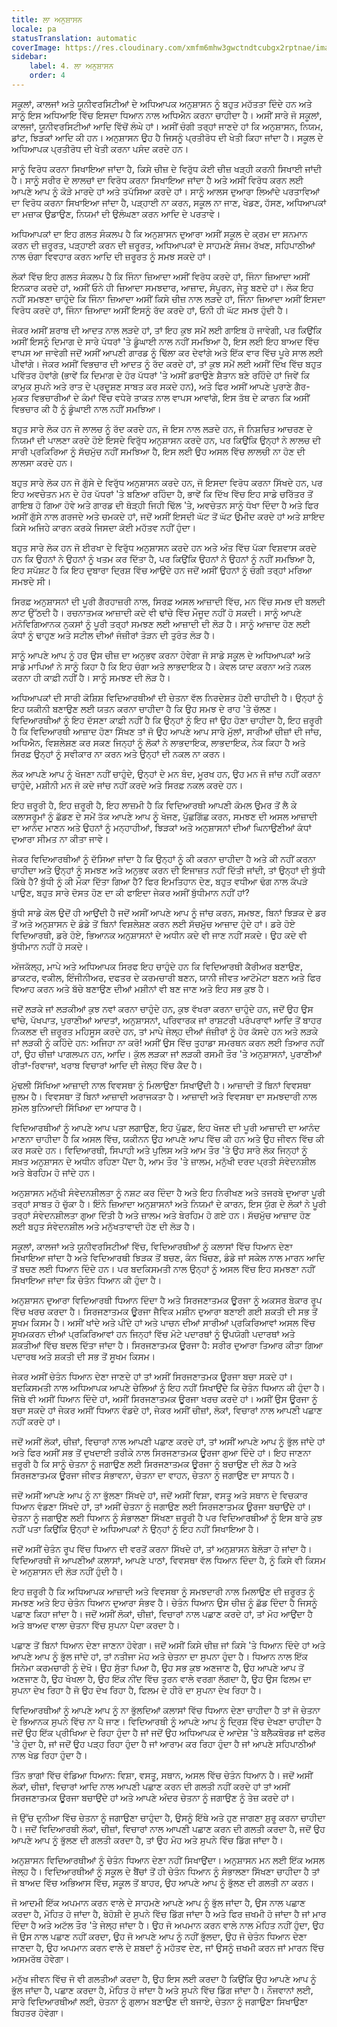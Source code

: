 ```yaml
---
title: ਲਾ ਅਨੁਸ਼ਾਸਨ
locale: pa
statusTranslation: automatic
coverImage: https://res.cloudinary.com/xmfm6mhw3gwctndtcubgx2rptnae/image/upload/v1740337243/small_cover_educacion_fundamental_a051170f1c.webp
sidebar:
    label: 4. ਲਾ ਅਨੁਸ਼ਾਸਨ
    order: 4
---
```

ਸਕੂਲਾਂ, ਕਾਲਜਾਂ ਅਤੇ ਯੂਨੀਵਰਸਿਟੀਆਂ ਦੇ ਅਧਿਆਪਕ ਅਨੁਸ਼ਾਸਨ ਨੂੰ ਬਹੁਤ ਮਹੱਤਤਾ ਦਿੰਦੇ ਹਨ ਅਤੇ ਸਾਨੂੰ ਇਸ ਅਧਿਆਇ ਵਿੱਚ ਇਸਦਾ ਧਿਆਨ ਨਾਲ ਅਧਿਐਨ ਕਰਨਾ ਚਾਹੀਦਾ ਹੈ। ਅਸੀਂ ਸਾਰੇ ਜੋ ਸਕੂਲਾਂ, ਕਾਲਜਾਂ, ਯੂਨੀਵਰਸਿਟੀਆਂ ਆਦਿ ਵਿੱਚੋਂ ਲੰਘੇ ਹਾਂ। ਅਸੀਂ ਚੰਗੀ ਤਰ੍ਹਾਂ ਜਾਣਦੇ ਹਾਂ ਕਿ ਅਨੁਸ਼ਾਸਨ, ਨਿਯਮ, ਡਾਂਟ, ਝਿੜਕਾਂ ਆਦਿ ਕੀ ਹਨ। ਅਨੁਸ਼ਾਸਨ ਉਹ ਹੈ ਜਿਸਨੂੰ ਪ੍ਰਤੀਰੋਧ ਦੀ ਖੇਤੀ ਕਿਹਾ ਜਾਂਦਾ ਹੈ। ਸਕੂਲ ਦੇ ਅਧਿਆਪਕ ਪ੍ਰਤੀਰੋਧ ਦੀ ਖੇਤੀ ਕਰਨਾ ਪਸੰਦ ਕਰਦੇ ਹਨ।

ਸਾਨੂੰ ਵਿਰੋਧ ਕਰਨਾ ਸਿਖਾਇਆ ਜਾਂਦਾ ਹੈ, ਕਿਸੇ ਚੀਜ਼ ਦੇ ਵਿਰੁੱਧ ਕੋਈ ਚੀਜ਼ ਖੜ੍ਹੀ ਕਰਨੀ ਸਿਖਾਈ ਜਾਂਦੀ ਹੈ। ਸਾਨੂੰ ਸਰੀਰ ਦੇ ਲਾਲਚਾਂ ਦਾ ਵਿਰੋਧ ਕਰਨਾ ਸਿਖਾਇਆ ਜਾਂਦਾ ਹੈ ਅਤੇ ਅਸੀਂ ਵਿਰੋਧ ਕਰਨ ਲਈ ਆਪਣੇ ਆਪ ਨੂੰ ਕੋੜੇ ਮਾਰਦੇ ਹਾਂ ਅਤੇ ਤਪੱਸਿਆ ਕਰਦੇ ਹਾਂ। ਸਾਨੂੰ ਆਲਸ ਦੁਆਰਾ ਲਿਆਂਦੇ ਪਰਤਾਵਿਆਂ ਦਾ ਵਿਰੋਧ ਕਰਨਾ ਸਿਖਾਇਆ ਜਾਂਦਾ ਹੈ, ਪੜ੍ਹਾਈ ਨਾ ਕਰਨ, ਸਕੂਲ ਨਾ ਜਾਣ, ਖੇਡਣ, ਹੱਸਣ, ਅਧਿਆਪਕਾਂ ਦਾ ਮਜ਼ਾਕ ਉਡਾਉਣ, ਨਿਯਮਾਂ ਦੀ ਉਲੰਘਣਾ ਕਰਨ ਆਦਿ ਦੇ ਪਰਤਾਵੇ।

ਅਧਿਆਪਕਾਂ ਦਾ ਇਹ ਗਲਤ ਸੰਕਲਪ ਹੈ ਕਿ ਅਨੁਸ਼ਾਸਨ ਦੁਆਰਾ ਅਸੀਂ ਸਕੂਲ ਦੇ ਕ੍ਰਮ ਦਾ ਸਨਮਾਨ ਕਰਨ ਦੀ ਜ਼ਰੂਰਤ, ਪੜ੍ਹਾਈ ਕਰਨ ਦੀ ਜ਼ਰੂਰਤ, ਅਧਿਆਪਕਾਂ ਦੇ ਸਾਹਮਣੇ ਸੰਜਮ ਰੱਖਣ, ਸਹਿਪਾਠੀਆਂ ਨਾਲ ਚੰਗਾ ਵਿਵਹਾਰ ਕਰਨ ਆਦਿ ਦੀ ਜ਼ਰੂਰਤ ਨੂੰ ਸਮਝ ਸਕਦੇ ਹਾਂ।

ਲੋਕਾਂ ਵਿੱਚ ਇਹ ਗਲਤ ਸੰਕਲਪ ਹੈ ਕਿ ਜਿੰਨਾ ਜ਼ਿਆਦਾ ਅਸੀਂ ਵਿਰੋਧ ਕਰਦੇ ਹਾਂ, ਜਿੰਨਾ ਜ਼ਿਆਦਾ ਅਸੀਂ ਇਨਕਾਰ ਕਰਦੇ ਹਾਂ, ਅਸੀਂ ਓਨੇ ਹੀ ਜ਼ਿਆਦਾ ਸਮਝਦਾਰ, ਆਜ਼ਾਦ, ਸੰਪੂਰਨ, ਜੇਤੂ ਬਣਦੇ ਹਾਂ। ਲੋਕ ਇਹ ਨਹੀਂ ਸਮਝਣਾ ਚਾਹੁੰਦੇ ਕਿ ਜਿੰਨਾ ਜ਼ਿਆਦਾ ਅਸੀਂ ਕਿਸੇ ਚੀਜ਼ ਨਾਲ ਲੜਦੇ ਹਾਂ, ਜਿੰਨਾ ਜ਼ਿਆਦਾ ਅਸੀਂ ਇਸਦਾ ਵਿਰੋਧ ਕਰਦੇ ਹਾਂ, ਜਿੰਨਾ ਜ਼ਿਆਦਾ ਅਸੀਂ ਇਸਨੂੰ ਰੱਦ ਕਰਦੇ ਹਾਂ, ਓਨੀ ਹੀ ਘੱਟ ਸਮਝ ਹੁੰਦੀ ਹੈ।

ਜੇਕਰ ਅਸੀਂ ਸ਼ਰਾਬ ਦੀ ਆਦਤ ਨਾਲ ਲੜਦੇ ਹਾਂ, ਤਾਂ ਇਹ ਕੁਝ ਸਮੇਂ ਲਈ ਗਾਇਬ ਹੋ ਜਾਵੇਗੀ, ਪਰ ਕਿਉਂਕਿ ਅਸੀਂ ਇਸਨੂੰ ਦਿਮਾਗ ਦੇ ਸਾਰੇ ਪੱਧਰਾਂ 'ਤੇ ਡੂੰਘਾਈ ਨਾਲ ਨਹੀਂ ਸਮਝਿਆ ਹੈ, ਇਸ ਲਈ ਇਹ ਬਾਅਦ ਵਿੱਚ ਵਾਪਸ ਆ ਜਾਵੇਗੀ ਜਦੋਂ ਅਸੀਂ ਆਪਣੀ ਗਾਰਡ ਨੂੰ ਢਿੱਲਾ ਕਰ ਦੇਵਾਂਗੇ ਅਤੇ ਇੱਕ ਵਾਰ ਵਿੱਚ ਪੂਰੇ ਸਾਲ ਲਈ ਪੀਵਾਂਗੇ। ਜੇਕਰ ਅਸੀਂ ਵਿਭਚਾਰ ਦੀ ਆਦਤ ਨੂੰ ਰੱਦ ਕਰਦੇ ਹਾਂ, ਤਾਂ ਕੁਝ ਸਮੇਂ ਲਈ ਅਸੀਂ ਦਿੱਖ ਵਿੱਚ ਬਹੁਤ ਪਵਿੱਤਰ ਹੋਵਾਂਗੇ (ਭਾਵੇਂ ਕਿ ਦਿਮਾਗ ਦੇ ਹੋਰ ਪੱਧਰਾਂ 'ਤੇ ਅਸੀਂ ਡਰਾਉਣੇ ਸ਼ੈਤਾਨ ਬਣੇ ਰਹਿੰਦੇ ਹਾਂ ਜਿਵੇਂ ਕਿ ਕਾਮੁਕ ਸੁਪਨੇ ਅਤੇ ਰਾਤ ਦੇ ਪ੍ਰਦੂਸ਼ਣ ਸਾਬਤ ਕਰ ਸਕਦੇ ਹਨ), ਅਤੇ ਫਿਰ ਅਸੀਂ ਆਪਣੇ ਪੁਰਾਣੇ ਗੈਰ-ਮੁਕਤ ਵਿਭਚਾਰੀਆਂ ਦੇ ਕੰਮਾਂ ਵਿੱਚ ਵਧੇਰੇ ਤਾਕਤ ਨਾਲ ਵਾਪਸ ਆਵਾਂਗੇ, ਇਸ ਤੱਥ ਦੇ ਕਾਰਨ ਕਿ ਅਸੀਂ ਵਿਭਚਾਰ ਕੀ ਹੈ ਨੂੰ ਡੂੰਘਾਈ ਨਾਲ ਨਹੀਂ ਸਮਝਿਆ।

ਬਹੁਤ ਸਾਰੇ ਲੋਕ ਹਨ ਜੋ ਲਾਲਚ ਨੂੰ ਰੱਦ ਕਰਦੇ ਹਨ, ਜੋ ਇਸ ਨਾਲ ਲੜਦੇ ਹਨ, ਜੋ ਨਿਸ਼ਚਿਤ ਆਚਰਣ ਦੇ ਨਿਯਮਾਂ ਦੀ ਪਾਲਣਾ ਕਰਦੇ ਹੋਏ ਇਸਦੇ ਵਿਰੁੱਧ ਅਨੁਸ਼ਾਸਨ ਕਰਦੇ ਹਨ, ਪਰ ਕਿਉਂਕਿ ਉਨ੍ਹਾਂ ਨੇ ਲਾਲਚ ਦੀ ਸਾਰੀ ਪ੍ਰਕਿਰਿਆ ਨੂੰ ਸੱਚਮੁੱਚ ਨਹੀਂ ਸਮਝਿਆ ਹੈ, ਇਸ ਲਈ ਉਹ ਅਸਲ ਵਿੱਚ ਲਾਲਚੀ ਨਾ ਹੋਣ ਦੀ ਲਾਲਸਾ ਕਰਦੇ ਹਨ।

ਬਹੁਤ ਸਾਰੇ ਲੋਕ ਹਨ ਜੋ ਗੁੱਸੇ ਦੇ ਵਿਰੁੱਧ ਅਨੁਸ਼ਾਸਨ ਕਰਦੇ ਹਨ, ਜੋ ਇਸਦਾ ਵਿਰੋਧ ਕਰਨਾ ਸਿੱਖਦੇ ਹਨ, ਪਰ ਇਹ ਅਵਚੇਤਨ ਮਨ ਦੇ ਹੋਰ ਪੱਧਰਾਂ 'ਤੇ ਬਣਿਆ ਰਹਿੰਦਾ ਹੈ, ਭਾਵੇਂ ਕਿ ਦਿੱਖ ਵਿੱਚ ਇਹ ਸਾਡੇ ਚਰਿੱਤਰ ਤੋਂ ਗਾਇਬ ਹੋ ਗਿਆ ਹੋਵੇ ਅਤੇ ਗਾਰਡ ਦੀ ਥੋੜ੍ਹੀ ਜਿਹੀ ਢਿੱਲ 'ਤੇ, ਅਵਚੇਤਨ ਸਾਨੂੰ ਧੋਖਾ ਦਿੰਦਾ ਹੈ ਅਤੇ ਫਿਰ ਅਸੀਂ ਗੁੱਸੇ ਨਾਲ ਗਰਜਦੇ ਅਤੇ ਚਮਕਦੇ ਹਾਂ, ਜਦੋਂ ਅਸੀਂ ਇਸਦੀ ਘੱਟ ਤੋਂ ਘੱਟ ਉਮੀਦ ਕਰਦੇ ਹਾਂ ਅਤੇ ਸ਼ਾਇਦ ਕਿਸੇ ਅਜਿਹੇ ਕਾਰਨ ਕਰਕੇ ਜਿਸਦਾ ਕੋਈ ਮਹੱਤਵ ਨਹੀਂ ਹੁੰਦਾ।

ਬਹੁਤ ਸਾਰੇ ਲੋਕ ਹਨ ਜੋ ਈਰਖਾ ਦੇ ਵਿਰੁੱਧ ਅਨੁਸ਼ਾਸਨ ਕਰਦੇ ਹਨ ਅਤੇ ਅੰਤ ਵਿੱਚ ਪੱਕਾ ਵਿਸ਼ਵਾਸ ਕਰਦੇ ਹਨ ਕਿ ਉਹਨਾਂ ਨੇ ਉਹਨਾਂ ਨੂੰ ਖਤਮ ਕਰ ਦਿੱਤਾ ਹੈ, ਪਰ ਕਿਉਂਕਿ ਉਹਨਾਂ ਨੇ ਉਹਨਾਂ ਨੂੰ ਨਹੀਂ ਸਮਝਿਆ ਹੈ, ਇਹ ਸਪੱਸ਼ਟ ਹੈ ਕਿ ਇਹ ਦੁਬਾਰਾ ਦ੍ਰਿਸ਼ ਵਿੱਚ ਆਉਂਦੇ ਹਨ ਜਦੋਂ ਅਸੀਂ ਉਹਨਾਂ ਨੂੰ ਚੰਗੀ ਤਰ੍ਹਾਂ ਮਰਿਆ ਸਮਝਦੇ ਸੀ।

ਸਿਰਫ਼ ਅਨੁਸ਼ਾਸਨਾਂ ਦੀ ਪੂਰੀ ਗੈਰਹਾਜ਼ਰੀ ਨਾਲ, ਸਿਰਫ਼ ਅਸਲ ਆਜ਼ਾਦੀ ਵਿੱਚ, ਮਨ ਵਿੱਚ ਸਮਝ ਦੀ ਬਲਦੀ ਲਾਟ ਉੱਠਦੀ ਹੈ। ਰਚਨਾਤਮਕ ਆਜ਼ਾਦੀ ਕਦੇ ਵੀ ਢਾਂਚੇ ਵਿੱਚ ਮੌਜੂਦ ਨਹੀਂ ਹੋ ਸਕਦੀ। ਸਾਨੂੰ ਆਪਣੇ ਮਨੋਵਿਗਿਆਨਕ ਨੁਕਸਾਂ ਨੂੰ ਪੂਰੀ ਤਰ੍ਹਾਂ ਸਮਝਣ ਲਈ ਆਜ਼ਾਦੀ ਦੀ ਲੋੜ ਹੈ। ਸਾਨੂੰ ਆਜ਼ਾਦ ਹੋਣ ਲਈ ਕੰਧਾਂ ਨੂੰ ਢਾਹੁਣ ਅਤੇ ਸਟੀਲ ਦੀਆਂ ਜੰਜ਼ੀਰਾਂ ਤੋੜਨ ਦੀ ਤੁਰੰਤ ਲੋੜ ਹੈ।

ਸਾਨੂੰ ਆਪਣੇ ਆਪ ਨੂੰ ਹਰ ਉਸ ਚੀਜ਼ ਦਾ ਅਨੁਭਵ ਕਰਨਾ ਹੋਵੇਗਾ ਜੋ ਸਾਡੇ ਸਕੂਲ ਦੇ ਅਧਿਆਪਕਾਂ ਅਤੇ ਸਾਡੇ ਮਾਪਿਆਂ ਨੇ ਸਾਨੂੰ ਕਿਹਾ ਹੈ ਕਿ ਇਹ ਚੰਗਾ ਅਤੇ ਲਾਭਦਾਇਕ ਹੈ। ਕੇਵਲ ਯਾਦ ਕਰਨਾ ਅਤੇ ਨਕਲ ਕਰਨਾ ਹੀ ਕਾਫ਼ੀ ਨਹੀਂ ਹੈ। ਸਾਨੂੰ ਸਮਝਣ ਦੀ ਲੋੜ ਹੈ।

ਅਧਿਆਪਕਾਂ ਦੀ ਸਾਰੀ ਕੋਸ਼ਿਸ਼ ਵਿਦਿਆਰਥੀਆਂ ਦੀ ਚੇਤਨਾ ਵੱਲ ਨਿਰਦੇਸ਼ਤ ਹੋਣੀ ਚਾਹੀਦੀ ਹੈ। ਉਨ੍ਹਾਂ ਨੂੰ ਇਹ ਯਕੀਨੀ ਬਣਾਉਣ ਲਈ ਯਤਨ ਕਰਨਾ ਚਾਹੀਦਾ ਹੈ ਕਿ ਉਹ ਸਮਝ ਦੇ ਰਾਹ 'ਤੇ ਚੱਲਣ। ਵਿਦਿਆਰਥੀਆਂ ਨੂੰ ਇਹ ਦੱਸਣਾ ਕਾਫ਼ੀ ਨਹੀਂ ਹੈ ਕਿ ਉਨ੍ਹਾਂ ਨੂੰ ਇਹ ਜਾਂ ਉਹ ਹੋਣਾ ਚਾਹੀਦਾ ਹੈ, ਇਹ ਜ਼ਰੂਰੀ ਹੈ ਕਿ ਵਿਦਿਆਰਥੀ ਆਜ਼ਾਦ ਹੋਣਾ ਸਿੱਖਣ ਤਾਂ ਜੋ ਉਹ ਆਪਣੇ ਆਪ ਸਾਰੇ ਮੁੱਲਾਂ, ਸਾਰੀਆਂ ਚੀਜ਼ਾਂ ਦੀ ਜਾਂਚ, ਅਧਿਐਨ, ਵਿਸ਼ਲੇਸ਼ਣ ਕਰ ਸਕਣ ਜਿਨ੍ਹਾਂ ਨੂੰ ਲੋਕਾਂ ਨੇ ਲਾਭਦਾਇਕ, ਲਾਭਦਾਇਕ, ਨੇਕ ਕਿਹਾ ਹੈ ਅਤੇ ਸਿਰਫ਼ ਉਨ੍ਹਾਂ ਨੂੰ ਸਵੀਕਾਰ ਨਾ ਕਰਨ ਅਤੇ ਉਨ੍ਹਾਂ ਦੀ ਨਕਲ ਨਾ ਕਰਨ।

ਲੋਕ ਆਪਣੇ ਆਪ ਨੂੰ ਖੋਜਣਾ ਨਹੀਂ ਚਾਹੁੰਦੇ, ਉਨ੍ਹਾਂ ਦੇ ਮਨ ਬੰਦ, ਮੂਰਖ ਹਨ, ਉਹ ਮਨ ਜੋ ਜਾਂਚ ਨਹੀਂ ਕਰਨਾ ਚਾਹੁੰਦੇ, ਮਸ਼ੀਨੀ ਮਨ ਜੋ ਕਦੇ ਜਾਂਚ ਨਹੀਂ ਕਰਦੇ ਅਤੇ ਸਿਰਫ਼ ਨਕਲ ਕਰਦੇ ਹਨ।

ਇਹ ਜ਼ਰੂਰੀ ਹੈ, ਇਹ ਜ਼ਰੂਰੀ ਹੈ, ਇਹ ਲਾਜ਼ਮੀ ਹੈ ਕਿ ਵਿਦਿਆਰਥੀ ਆਪਣੀ ਕੋਮਲ ਉਮਰ ਤੋਂ ਲੈ ਕੇ ਕਲਾਸਰੂਮਾਂ ਨੂੰ ਛੱਡਣ ਦੇ ਸਮੇਂ ਤੱਕ ਆਪਣੇ ਆਪ ਨੂੰ ਖੋਜਣ, ਪੁੱਛਗਿੱਛ ਕਰਨ, ਸਮਝਣ ਦੀ ਅਸਲ ਆਜ਼ਾਦੀ ਦਾ ਆਨੰਦ ਮਾਣਨ ਅਤੇ ਉਹਨਾਂ ਨੂੰ ਮਨ੍ਹਾਹੀਆਂ, ਝਿੜਕਾਂ ਅਤੇ ਅਨੁਸ਼ਾਸਨਾਂ ਦੀਆਂ ਘਿਨਾਉਣੀਆਂ ਕੰਧਾਂ ਦੁਆਰਾ ਸੀਮਤ ਨਾ ਕੀਤਾ ਜਾਵੇ।

ਜੇਕਰ ਵਿਦਿਆਰਥੀਆਂ ਨੂੰ ਦੱਸਿਆ ਜਾਂਦਾ ਹੈ ਕਿ ਉਨ੍ਹਾਂ ਨੂੰ ਕੀ ਕਰਨਾ ਚਾਹੀਦਾ ਹੈ ਅਤੇ ਕੀ ਨਹੀਂ ਕਰਨਾ ਚਾਹੀਦਾ ਅਤੇ ਉਨ੍ਹਾਂ ਨੂੰ ਸਮਝਣ ਅਤੇ ਅਨੁਭਵ ਕਰਨ ਦੀ ਇਜਾਜ਼ਤ ਨਹੀਂ ਦਿੱਤੀ ਜਾਂਦੀ, ਤਾਂ ਉਨ੍ਹਾਂ ਦੀ ਬੁੱਧੀ ਕਿੱਥੇ ਹੈ? ਬੁੱਧੀ ਨੂੰ ਕੀ ਮੌਕਾ ਦਿੱਤਾ ਗਿਆ ਹੈ? ਫਿਰ ਇਮਤਿਹਾਨ ਦੇਣ, ਬਹੁਤ ਵਧੀਆ ਢੰਗ ਨਾਲ ਕੱਪੜੇ ਪਾਉਣ, ਬਹੁਤ ਸਾਰੇ ਦੋਸਤ ਹੋਣ ਦਾ ਕੀ ਫਾਇਦਾ ਜੇਕਰ ਅਸੀਂ ਬੁੱਧੀਮਾਨ ਨਹੀਂ ਹਾਂ?

ਬੁੱਧੀ ਸਾਡੇ ਕੋਲ ਉਦੋਂ ਹੀ ਆਉਂਦੀ ਹੈ ਜਦੋਂ ਅਸੀਂ ਆਪਣੇ ਆਪ ਨੂੰ ਜਾਂਚ ਕਰਨ, ਸਮਝਣ, ਬਿਨਾਂ ਝਿੜਕ ਦੇ ਡਰ ਤੋਂ ਅਤੇ ਅਨੁਸ਼ਾਸਨ ਦੇ ਡੰਡੇ ਤੋਂ ਬਿਨਾਂ ਵਿਸ਼ਲੇਸ਼ਣ ਕਰਨ ਲਈ ਸੱਚਮੁੱਚ ਆਜ਼ਾਦ ਹੁੰਦੇ ਹਾਂ। ਡਰੇ ਹੋਏ ਵਿਦਿਆਰਥੀ, ਡਰੇ ਹੋਏ, ਭਿਆਨਕ ਅਨੁਸ਼ਾਸਨਾਂ ਦੇ ਅਧੀਨ ਕਦੇ ਵੀ ਜਾਣ ਨਹੀਂ ਸਕਦੇ। ਉਹ ਕਦੇ ਵੀ ਬੁੱਧੀਮਾਨ ਨਹੀਂ ਹੋ ਸਕਦੇ।

ਅੱਜਕੱਲ੍ਹ, ਮਾਪੇ ਅਤੇ ਅਧਿਆਪਕ ਸਿਰਫ ਇਹ ਚਾਹੁੰਦੇ ਹਨ ਕਿ ਵਿਦਿਆਰਥੀ ਕੈਰੀਅਰ ਬਣਾਉਣ, ਡਾਕਟਰ, ਵਕੀਲ, ਇੰਜੀਨੀਅਰ, ਦਫਤਰ ਦੇ ਕਰਮਚਾਰੀ ਬਣਨ, ਯਾਨੀ ਜੀਵਤ ਆਟੋਮੇਟਾ ਬਣਨ ਅਤੇ ਫਿਰ ਵਿਆਹ ਕਰਨ ਅਤੇ ਬੱਚੇ ਬਣਾਉਣ ਦੀਆਂ ਮਸ਼ੀਨਾਂ ਵੀ ਬਣ ਜਾਣ ਅਤੇ ਇਹ ਸਭ ਕੁਝ ਹੈ।

ਜਦੋਂ ਲੜਕੇ ਜਾਂ ਲੜਕੀਆਂ ਕੁਝ ਨਵਾਂ ਕਰਨਾ ਚਾਹੁੰਦੇ ਹਨ, ਕੁਝ ਵੱਖਰਾ ਕਰਨਾ ਚਾਹੁੰਦੇ ਹਨ, ਜਦੋਂ ਉਹ ਉਸ ਢਾਂਚੇ, ਪੱਖਪਾਤ, ਪੁਰਾਣੀਆਂ ਆਦਤਾਂ, ਅਨੁਸ਼ਾਸਨਾਂ, ਪਰਿਵਾਰਕ ਜਾਂ ਰਾਸ਼ਟਰੀ ਪਰੰਪਰਾਵਾਂ ਆਦਿ ਤੋਂ ਬਾਹਰ ਨਿਕਲਣ ਦੀ ਜ਼ਰੂਰਤ ਮਹਿਸੂਸ ਕਰਦੇ ਹਨ, ਤਾਂ ਮਾਪੇ ਜੇਲ੍ਹ ਦੀਆਂ ਜੰਜ਼ੀਰਾਂ ਨੂੰ ਹੋਰ ਕੱਸਦੇ ਹਨ ਅਤੇ ਲੜਕੇ ਜਾਂ ਲੜਕੀ ਨੂੰ ਕਹਿੰਦੇ ਹਨ: ਅਜਿਹਾ ਨਾ ਕਰੋ! ਅਸੀਂ ਉਸ ਵਿੱਚ ਤੁਹਾਡਾ ਸਮਰਥਨ ਕਰਨ ਲਈ ਤਿਆਰ ਨਹੀਂ ਹਾਂ, ਉਹ ਚੀਜ਼ਾਂ ਪਾਗਲਪਨ ਹਨ, ਆਦਿ। ਕੁੱਲ ਲੜਕਾ ਜਾਂ ਲੜਕੀ ਰਸਮੀ ਤੌਰ 'ਤੇ ਅਨੁਸ਼ਾਸਨਾਂ, ਪੁਰਾਣੀਆਂ ਰੀਤਾਂ-ਰਿਵਾਜਾਂ, ਖਰਾਬ ਵਿਚਾਰਾਂ ਆਦਿ ਦੀ ਜੇਲ੍ਹ ਵਿੱਚ ਕੈਦ ਹੈ।

ਮੁੱਢਲੀ ਸਿੱਖਿਆ ਆਜ਼ਾਦੀ ਨਾਲ ਵਿਵਸਥਾ ਨੂੰ ਮਿਲਾਉਣਾ ਸਿਖਾਉਂਦੀ ਹੈ। ਆਜ਼ਾਦੀ ਤੋਂ ਬਿਨਾਂ ਵਿਵਸਥਾ ਜ਼ੁਲਮ ਹੈ। ਵਿਵਸਥਾ ਤੋਂ ਬਿਨਾਂ ਆਜ਼ਾਦੀ ਅਰਾਜਕਤਾ ਹੈ। ਆਜ਼ਾਦੀ ਅਤੇ ਵਿਵਸਥਾ ਦਾ ਸਮਝਦਾਰੀ ਨਾਲ ਸੁਮੇਲ ਬੁਨਿਆਦੀ ਸਿੱਖਿਆ ਦਾ ਆਧਾਰ ਹੈ।

ਵਿਦਿਆਰਥੀਆਂ ਨੂੰ ਆਪਣੇ ਆਪ ਪਤਾ ਲਗਾਉਣ, ਇਹ ਪੁੱਛਣ, ਇਹ ਖੋਜਣ ਦੀ ਪੂਰੀ ਆਜ਼ਾਦੀ ਦਾ ਆਨੰਦ ਮਾਣਨਾ ਚਾਹੀਦਾ ਹੈ ਕਿ ਅਸਲ ਵਿੱਚ, ਯਕੀਨਨ ਉਹ ਆਪਣੇ ਆਪ ਵਿੱਚ ਕੀ ਹਨ ਅਤੇ ਉਹ ਜੀਵਨ ਵਿੱਚ ਕੀ ਕਰ ਸਕਦੇ ਹਨ। ਵਿਦਿਆਰਥੀ, ਸਿਪਾਹੀ ਅਤੇ ਪੁਲਿਸ ਅਤੇ ਆਮ ਤੌਰ 'ਤੇ ਉਹ ਸਾਰੇ ਲੋਕ ਜਿਨ੍ਹਾਂ ਨੂੰ ਸਖ਼ਤ ਅਨੁਸ਼ਾਸਨ ਦੇ ਅਧੀਨ ਰਹਿਣਾ ਪੈਂਦਾ ਹੈ, ਆਮ ਤੌਰ 'ਤੇ ਜ਼ਾਲਮ, ਮਨੁੱਖੀ ਦਰਦ ਪ੍ਰਤੀ ਸੰਵੇਦਨਸ਼ੀਲ ਅਤੇ ਬੇਰਹਿਮ ਹੋ ਜਾਂਦੇ ਹਨ।

ਅਨੁਸ਼ਾਸਨ ਮਨੁੱਖੀ ਸੰਵੇਦਨਸ਼ੀਲਤਾ ਨੂੰ ਨਸ਼ਟ ਕਰ ਦਿੰਦਾ ਹੈ ਅਤੇ ਇਹ ਨਿਰੀਖਣ ਅਤੇ ਤਜਰਬੇ ਦੁਆਰਾ ਪੂਰੀ ਤਰ੍ਹਾਂ ਸਾਬਤ ਹੋ ਚੁੱਕਾ ਹੈ। ਇੰਨੇ ਜ਼ਿਆਦਾ ਅਨੁਸ਼ਾਸਨਾਂ ਅਤੇ ਨਿਯਮਾਂ ਦੇ ਕਾਰਨ, ਇਸ ਯੁੱਗ ਦੇ ਲੋਕਾਂ ਨੇ ਪੂਰੀ ਤਰ੍ਹਾਂ ਸੰਵੇਦਨਸ਼ੀਲਤਾ ਗੁਆ ਦਿੱਤੀ ਹੈ ਅਤੇ ਜ਼ਾਲਮ ਅਤੇ ਬੇਰਹਿਮ ਹੋ ਗਏ ਹਨ। ਸੱਚਮੁੱਚ ਆਜ਼ਾਦ ਹੋਣ ਲਈ ਬਹੁਤ ਸੰਵੇਦਨਸ਼ੀਲ ਅਤੇ ਮਨੁੱਖਤਾਵਾਦੀ ਹੋਣ ਦੀ ਲੋੜ ਹੈ।

ਸਕੂਲਾਂ, ਕਾਲਜਾਂ ਅਤੇ ਯੂਨੀਵਰਸਿਟੀਆਂ ਵਿੱਚ, ਵਿਦਿਆਰਥੀਆਂ ਨੂੰ ਕਲਾਸਾਂ ਵਿੱਚ ਧਿਆਨ ਦੇਣਾ ਸਿਖਾਇਆ ਜਾਂਦਾ ਹੈ ਅਤੇ ਵਿਦਿਆਰਥੀ ਝਿੜਕ ਤੋਂ ਬਚਣ, ਕੰਨ ਖਿੱਚਣ, ਡੰਡੇ ਜਾਂ ਸਕੇਲ ਨਾਲ ਮਾਰਨ ਆਦਿ ਤੋਂ ਬਚਣ ਲਈ ਧਿਆਨ ਦਿੰਦੇ ਹਨ। ਪਰ ਬਦਕਿਸਮਤੀ ਨਾਲ ਉਨ੍ਹਾਂ ਨੂੰ ਅਸਲ ਵਿੱਚ ਇਹ ਸਮਝਣਾ ਨਹੀਂ ਸਿਖਾਇਆ ਜਾਂਦਾ ਕਿ ਚੇਤੰਨ ਧਿਆਨ ਕੀ ਹੁੰਦਾ ਹੈ।

ਅਨੁਸ਼ਾਸਨ ਦੁਆਰਾ ਵਿਦਿਆਰਥੀ ਧਿਆਨ ਦਿੰਦਾ ਹੈ ਅਤੇ ਸਿਰਜਣਾਤਮਕ ਊਰਜਾ ਨੂੰ ਅਕਸਰ ਬੇਕਾਰ ਰੂਪ ਵਿੱਚ ਖਰਚ ਕਰਦਾ ਹੈ। ਸਿਰਜਣਾਤਮਕ ਊਰਜਾ ਜੈਵਿਕ ਮਸ਼ੀਨ ਦੁਆਰਾ ਬਣਾਈ ਗਈ ਸ਼ਕਤੀ ਦੀ ਸਭ ਤੋਂ ਸੂਖਮ ਕਿਸਮ ਹੈ। ਅਸੀਂ ਖਾਂਦੇ ਅਤੇ ਪੀਂਦੇ ਹਾਂ ਅਤੇ ਪਾਚਨ ਦੀਆਂ ਸਾਰੀਆਂ ਪ੍ਰਕਿਰਿਆਵਾਂ ਅਸਲ ਵਿੱਚ ਸੂਖਮਕਰਨ ਦੀਆਂ ਪ੍ਰਕਿਰਿਆਵਾਂ ਹਨ ਜਿਨ੍ਹਾਂ ਵਿੱਚ ਮੋਟੇ ਪਦਾਰਥਾਂ ਨੂੰ ਉਪਯੋਗੀ ਪਦਾਰਥਾਂ ਅਤੇ ਸ਼ਕਤੀਆਂ ਵਿੱਚ ਬਦਲ ਦਿੱਤਾ ਜਾਂਦਾ ਹੈ। ਸਿਰਜਣਾਤਮਕ ਊਰਜਾ ਹੈ: ਸਰੀਰ ਦੁਆਰਾ ਤਿਆਰ ਕੀਤਾ ਗਿਆ ਪਦਾਰਥ ਅਤੇ ਸ਼ਕਤੀ ਦੀ ਸਭ ਤੋਂ ਸੂਖਮ ਕਿਸਮ।

ਜੇਕਰ ਅਸੀਂ ਚੇਤੰਨ ਧਿਆਨ ਦੇਣਾ ਜਾਣਦੇ ਹਾਂ ਤਾਂ ਅਸੀਂ ਸਿਰਜਣਾਤਮਕ ਊਰਜਾ ਬਚਾ ਸਕਦੇ ਹਾਂ। ਬਦਕਿਸਮਤੀ ਨਾਲ ਅਧਿਆਪਕ ਆਪਣੇ ਚੇਲਿਆਂ ਨੂੰ ਇਹ ਨਹੀਂ ਸਿਖਾਉਂਦੇ ਕਿ ਚੇਤੰਨ ਧਿਆਨ ਕੀ ਹੁੰਦਾ ਹੈ। ਜਿੱਥੇ ਵੀ ਅਸੀਂ ਧਿਆਨ ਦਿੰਦੇ ਹਾਂ, ਅਸੀਂ ਸਿਰਜਣਾਤਮਕ ਊਰਜਾ ਖਰਚ ਕਰਦੇ ਹਾਂ। ਅਸੀਂ ਉਸ ਊਰਜਾ ਨੂੰ ਬਚਾ ਸਕਦੇ ਹਾਂ ਜੇਕਰ ਅਸੀਂ ਧਿਆਨ ਵੰਡਦੇ ਹਾਂ, ਜੇਕਰ ਅਸੀਂ ਚੀਜ਼ਾਂ, ਲੋਕਾਂ, ਵਿਚਾਰਾਂ ਨਾਲ ਆਪਣੀ ਪਛਾਣ ਨਹੀਂ ਕਰਦੇ ਹਾਂ।

ਜਦੋਂ ਅਸੀਂ ਲੋਕਾਂ, ਚੀਜ਼ਾਂ, ਵਿਚਾਰਾਂ ਨਾਲ ਆਪਣੀ ਪਛਾਣ ਕਰਦੇ ਹਾਂ, ਤਾਂ ਅਸੀਂ ਆਪਣੇ ਆਪ ਨੂੰ ਭੁੱਲ ਜਾਂਦੇ ਹਾਂ ਅਤੇ ਫਿਰ ਅਸੀਂ ਸਭ ਤੋਂ ਦੁਖਦਾਈ ਤਰੀਕੇ ਨਾਲ ਸਿਰਜਣਾਤਮਕ ਊਰਜਾ ਗੁਆ ਦਿੰਦੇ ਹਾਂ। ਇਹ ਜਾਣਨਾ ਜ਼ਰੂਰੀ ਹੈ ਕਿ ਸਾਨੂੰ ਚੇਤਨਾ ਨੂੰ ਜਗਾਉਣ ਲਈ ਸਿਰਜਣਾਤਮਕ ਊਰਜਾ ਨੂੰ ਬਚਾਉਣ ਦੀ ਲੋੜ ਹੈ ਅਤੇ ਸਿਰਜਣਾਤਮਕ ਊਰਜਾ ਜੀਵਤ ਸੰਭਾਵਨਾ, ਚੇਤਨਾ ਦਾ ਵਾਹਨ, ਚੇਤਨਾ ਨੂੰ ਜਗਾਉਣ ਦਾ ਸਾਧਨ ਹੈ।

ਜਦੋਂ ਅਸੀਂ ਆਪਣੇ ਆਪ ਨੂੰ ਨਾ ਭੁੱਲਣਾ ਸਿੱਖਦੇ ਹਾਂ, ਜਦੋਂ ਅਸੀਂ ਵਿਸ਼ਾ, ਵਸਤੂ ਅਤੇ ਸਥਾਨ ਦੇ ਵਿਚਕਾਰ ਧਿਆਨ ਵੰਡਣਾ ਸਿੱਖਦੇ ਹਾਂ, ਤਾਂ ਅਸੀਂ ਚੇਤਨਾ ਨੂੰ ਜਗਾਉਣ ਲਈ ਸਿਰਜਣਾਤਮਕ ਊਰਜਾ ਬਚਾਉਂਦੇ ਹਾਂ। ਚੇਤਨਾ ਨੂੰ ਜਗਾਉਣ ਲਈ ਧਿਆਨ ਨੂੰ ਸੰਭਾਲਣਾ ਸਿੱਖਣਾ ਜ਼ਰੂਰੀ ਹੈ ਪਰ ਵਿਦਿਆਰਥੀਆਂ ਨੂੰ ਇਸ ਬਾਰੇ ਕੁਝ ਨਹੀਂ ਪਤਾ ਕਿਉਂਕਿ ਉਨ੍ਹਾਂ ਦੇ ਅਧਿਆਪਕਾਂ ਨੇ ਉਨ੍ਹਾਂ ਨੂੰ ਇਹ ਨਹੀਂ ਸਿਖਾਇਆ ਹੈ।

ਜਦੋਂ ਅਸੀਂ ਚੇਤੰਨ ਰੂਪ ਵਿੱਚ ਧਿਆਨ ਦੀ ਵਰਤੋਂ ਕਰਨਾ ਸਿੱਖਦੇ ਹਾਂ, ਤਾਂ ਅਨੁਸ਼ਾਸਨ ਬੇਲੋੜਾ ਹੋ ਜਾਂਦਾ ਹੈ। ਵਿਦਿਆਰਥੀ ਜੋ ਆਪਣੀਆਂ ਕਲਾਸਾਂ, ਆਪਣੇ ਪਾਠਾਂ, ਵਿਵਸਥਾ ਵੱਲ ਧਿਆਨ ਦਿੰਦਾ ਹੈ, ਨੂੰ ਕਿਸੇ ਵੀ ਕਿਸਮ ਦੇ ਅਨੁਸ਼ਾਸਨ ਦੀ ਲੋੜ ਨਹੀਂ ਹੁੰਦੀ ਹੈ।

ਇਹ ਜ਼ਰੂਰੀ ਹੈ ਕਿ ਅਧਿਆਪਕ ਆਜ਼ਾਦੀ ਅਤੇ ਵਿਵਸਥਾ ਨੂੰ ਸਮਝਦਾਰੀ ਨਾਲ ਮਿਲਾਉਣ ਦੀ ਜ਼ਰੂਰਤ ਨੂੰ ਸਮਝਣ ਅਤੇ ਇਹ ਚੇਤੰਨ ਧਿਆਨ ਦੁਆਰਾ ਸੰਭਵ ਹੈ। ਚੇਤੰਨ ਧਿਆਨ ਉਸ ਚੀਜ਼ ਨੂੰ ਛੱਡ ਦਿੰਦਾ ਹੈ ਜਿਸਨੂੰ ਪਛਾਣ ਕਿਹਾ ਜਾਂਦਾ ਹੈ। ਜਦੋਂ ਅਸੀਂ ਲੋਕਾਂ, ਚੀਜ਼ਾਂ, ਵਿਚਾਰਾਂ ਨਾਲ ਪਛਾਣ ਕਰਦੇ ਹਾਂ, ਤਾਂ ਮੋਹ ਆਉਂਦਾ ਹੈ ਅਤੇ ਬਾਅਦ ਵਾਲਾ ਚੇਤਨਾ ਵਿੱਚ ਸੁਪਨਾ ਪੈਦਾ ਕਰਦਾ ਹੈ।

ਪਛਾਣ ਤੋਂ ਬਿਨਾਂ ਧਿਆਨ ਦੇਣਾ ਜਾਣਨਾ ਹੋਵੇਗਾ। ਜਦੋਂ ਅਸੀਂ ਕਿਸੇ ਚੀਜ਼ ਜਾਂ ਕਿਸੇ 'ਤੇ ਧਿਆਨ ਦਿੰਦੇ ਹਾਂ ਅਤੇ ਆਪਣੇ ਆਪ ਨੂੰ ਭੁੱਲ ਜਾਂਦੇ ਹਾਂ, ਤਾਂ ਨਤੀਜਾ ਮੋਹ ਅਤੇ ਚੇਤਨਾ ਦਾ ਸੁਪਨਾ ਹੁੰਦਾ ਹੈ। ਧਿਆਨ ਨਾਲ ਇੱਕ ਸਿਨੇਮਾ ਕਰਮਚਾਰੀ ਨੂੰ ਦੇਖੋ। ਉਹ ਸੁੱਤਾ ਪਿਆ ਹੈ, ਉਹ ਸਭ ਕੁਝ ਅਣਜਾਣ ਹੈ, ਉਹ ਆਪਣੇ ਆਪ ਤੋਂ ਅਣਜਾਣ ਹੈ, ਉਹ ਖੋਖਲਾ ਹੈ, ਉਹ ਇੱਕ ਨੀਂਦ ਵਿੱਚ ਤੁਰਨ ਵਾਲੇ ਵਰਗਾ ਲੱਗਦਾ ਹੈ, ਉਹ ਉਸ ਫਿਲਮ ਦਾ ਸੁਪਨਾ ਦੇਖ ਰਿਹਾ ਹੈ ਜੋ ਉਹ ਦੇਖ ਰਿਹਾ ਹੈ, ਫਿਲਮ ਦੇ ਹੀਰੋ ਦਾ ਸੁਪਨਾ ਦੇਖ ਰਿਹਾ ਹੈ।

ਵਿਦਿਆਰਥੀਆਂ ਨੂੰ ਆਪਣੇ ਆਪ ਨੂੰ ਨਾ ਭੁੱਲਦਿਆਂ ਕਲਾਸਾਂ ਵਿੱਚ ਧਿਆਨ ਦੇਣਾ ਚਾਹੀਦਾ ਹੈ ਤਾਂ ਜੋ ਚੇਤਨਾ ਦੇ ਭਿਆਨਕ ਸੁਪਨੇ ਵਿੱਚ ਨਾ ਪੈ ਜਾਣ। ਵਿਦਿਆਰਥੀ ਨੂੰ ਆਪਣੇ ਆਪ ਨੂੰ ਦ੍ਰਿਸ਼ ਵਿੱਚ ਦੇਖਣਾ ਚਾਹੀਦਾ ਹੈ ਜਦੋਂ ਉਹ ਇੱਕ ਪ੍ਰੀਖਿਆ ਦੇ ਰਿਹਾ ਹੁੰਦਾ ਹੈ ਜਾਂ ਜਦੋਂ ਉਹ ਅਧਿਆਪਕ ਦੇ ਆਦੇਸ਼ 'ਤੇ ਬਲੈਕਬੋਰਡ ਜਾਂ ਫਲੋਰ 'ਤੇ ਹੁੰਦਾ ਹੈ, ਜਾਂ ਜਦੋਂ ਉਹ ਪੜ੍ਹ ਰਿਹਾ ਹੁੰਦਾ ਹੈ ਜਾਂ ਆਰਾਮ ਕਰ ਰਿਹਾ ਹੁੰਦਾ ਹੈ ਜਾਂ ਆਪਣੇ ਸਹਿਪਾਠੀਆਂ ਨਾਲ ਖੇਡ ਰਿਹਾ ਹੁੰਦਾ ਹੈ।

ਤਿੰਨ ਭਾਗਾਂ ਵਿੱਚ ਵੰਡਿਆ ਧਿਆਨ: ਵਿਸ਼ਾ, ਵਸਤੂ, ਸਥਾਨ, ਅਸਲ ਵਿੱਚ ਚੇਤੰਨ ਧਿਆਨ ਹੈ। ਜਦੋਂ ਅਸੀਂ ਲੋਕਾਂ, ਚੀਜ਼ਾਂ, ਵਿਚਾਰਾਂ ਆਦਿ ਨਾਲ ਆਪਣੀ ਪਛਾਣ ਕਰਨ ਦੀ ਗਲਤੀ ਨਹੀਂ ਕਰਦੇ ਹਾਂ ਤਾਂ ਅਸੀਂ ਸਿਰਜਣਾਤਮਕ ਊਰਜਾ ਬਚਾਉਂਦੇ ਹਾਂ ਅਤੇ ਆਪਣੇ ਅੰਦਰ ਚੇਤਨਾ ਨੂੰ ਜਗਾਉਣ ਨੂੰ ਤੇਜ਼ ਕਰਦੇ ਹਾਂ।

ਜੋ ਉੱਚ ਦੁਨੀਆ ਵਿੱਚ ਚੇਤਨਾ ਨੂੰ ਜਗਾਉਣਾ ਚਾਹੁੰਦਾ ਹੈ, ਉਸਨੂੰ ਇੱਥੇ ਅਤੇ ਹੁਣ ਜਾਗਣਾ ਸ਼ੁਰੂ ਕਰਨਾ ਚਾਹੀਦਾ ਹੈ। ਜਦੋਂ ਵਿਦਿਆਰਥੀ ਲੋਕਾਂ, ਚੀਜ਼ਾਂ, ਵਿਚਾਰਾਂ ਨਾਲ ਆਪਣੀ ਪਛਾਣ ਕਰਨ ਦੀ ਗਲਤੀ ਕਰਦਾ ਹੈ, ਜਦੋਂ ਉਹ ਆਪਣੇ ਆਪ ਨੂੰ ਭੁੱਲਣ ਦੀ ਗਲਤੀ ਕਰਦਾ ਹੈ, ਤਾਂ ਉਹ ਮੋਹ ਅਤੇ ਸੁਪਨੇ ਵਿੱਚ ਡਿੱਗ ਜਾਂਦਾ ਹੈ।

ਅਨੁਸ਼ਾਸਨ ਵਿਦਿਆਰਥੀਆਂ ਨੂੰ ਚੇਤੰਨ ਧਿਆਨ ਦੇਣਾ ਨਹੀਂ ਸਿਖਾਉਂਦਾ। ਅਨੁਸ਼ਾਸਨ ਮਨ ਲਈ ਇੱਕ ਅਸਲ ਜੇਲ੍ਹ ਹੈ। ਵਿਦਿਆਰਥੀਆਂ ਨੂੰ ਸਕੂਲ ਦੇ ਬੈਂਚਾਂ ਤੋਂ ਹੀ ਚੇਤੰਨ ਧਿਆਨ ਨੂੰ ਸੰਭਾਲਣਾ ਸਿੱਖਣਾ ਚਾਹੀਦਾ ਹੈ ਤਾਂ ਜੋ ਬਾਅਦ ਵਿੱਚ ਅਭਿਆਸ ਵਿੱਚ, ਸਕੂਲ ਤੋਂ ਬਾਹਰ, ਉਹ ਆਪਣੇ ਆਪ ਨੂੰ ਭੁੱਲਣ ਦੀ ਗਲਤੀ ਨਾ ਕਰਨ।

ਜੋ ਆਦਮੀ ਇੱਕ ਅਪਮਾਨ ਕਰਨ ਵਾਲੇ ਦੇ ਸਾਹਮਣੇ ਆਪਣੇ ਆਪ ਨੂੰ ਭੁੱਲ ਜਾਂਦਾ ਹੈ, ਉਸ ਨਾਲ ਪਛਾਣ ਕਰਦਾ ਹੈ, ਮੋਹਿਤ ਹੋ ਜਾਂਦਾ ਹੈ, ਬੇਹੋਸ਼ੀ ਦੇ ਸੁਪਨੇ ਵਿੱਚ ਡਿੱਗ ਜਾਂਦਾ ਹੈ ਅਤੇ ਫਿਰ ਜ਼ਖਮੀ ਹੋ ਜਾਂਦਾ ਹੈ ਜਾਂ ਮਾਰ ਦਿੰਦਾ ਹੈ ਅਤੇ ਅਟੱਲ ਤੌਰ 'ਤੇ ਜੇਲ੍ਹ ਜਾਂਦਾ ਹੈ। ਉਹ ਜੋ ਅਪਮਾਨ ਕਰਨ ਵਾਲੇ ਨਾਲ ਮੋਹਿਤ ਨਹੀਂ ਹੁੰਦਾ, ਉਹ ਜੋ ਉਸ ਨਾਲ ਪਛਾਣ ਨਹੀਂ ਕਰਦਾ, ਉਹ ਜੋ ਆਪਣੇ ਆਪ ਨੂੰ ਨਹੀਂ ਭੁੱਲਦਾ, ਉਹ ਜੋ ਚੇਤੰਨ ਧਿਆਨ ਦੇਣਾ ਜਾਣਦਾ ਹੈ, ਉਹ ਅਪਮਾਨ ਕਰਨ ਵਾਲੇ ਦੇ ਸ਼ਬਦਾਂ ਨੂੰ ਮਹੱਤਵ ਦੇਣ, ਜਾਂ ਉਸਨੂੰ ਜ਼ਖਮੀ ਕਰਨ ਜਾਂ ਮਾਰਨ ਵਿੱਚ ਅਸਮਰੱਥ ਹੋਵੇਗਾ।

ਮਨੁੱਖ ਜੀਵਨ ਵਿੱਚ ਜੋ ਵੀ ਗਲਤੀਆਂ ਕਰਦਾ ਹੈ, ਉਹ ਇਸ ਲਈ ਕਰਦਾ ਹੈ ਕਿਉਂਕਿ ਉਹ ਆਪਣੇ ਆਪ ਨੂੰ ਭੁੱਲ ਜਾਂਦਾ ਹੈ, ਪਛਾਣ ਕਰਦਾ ਹੈ, ਮੋਹਿਤ ਹੋ ਜਾਂਦਾ ਹੈ ਅਤੇ ਸੁਪਨੇ ਵਿੱਚ ਡਿੱਗ ਜਾਂਦਾ ਹੈ। ਨੌਜਵਾਨਾਂ ਲਈ, ਸਾਰੇ ਵਿਦਿਆਰਥੀਆਂ ਲਈ, ਚੇਤਨਾ ਨੂੰ ਗੁਲਾਮ ਬਣਾਉਣ ਦੀ ਬਜਾਏ, ਚੇਤਨਾ ਨੂੰ ਜਗਾਉਣਾ ਸਿਖਾਉਣਾ ਬਿਹਤਰ ਹੋਵੇਗਾ।

